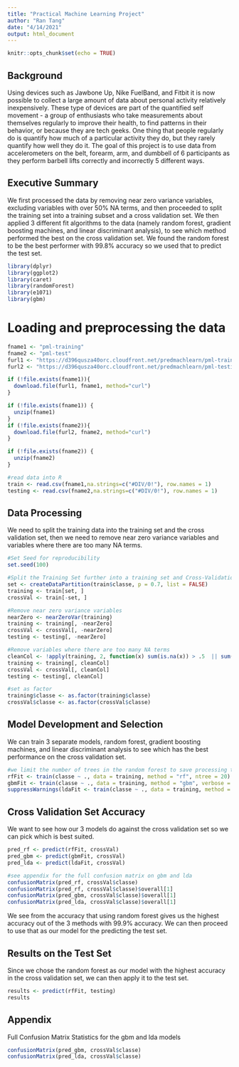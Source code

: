 ---
title: "Practical Machine Learning Project"
author: "Ran Tang"
date: "4/14/2021"
output: html_document
---

```{r setup, include=FALSE}
knitr::opts_chunk$set(echo = TRUE)
```

## Background
Using devices such as Jawbone Up, Nike FuelBand, and Fitbit it is now possible to collect
a large amount of data about personal activity relatively inexpensively. These type of devices 
are part of the quantified self movement - a group of enthusiasts who take measurements about 
themselves regularly to improve their health, to find patterns in their behavior, or because 
they are tech geeks. One thing that people regularly do is quantify how much of a particular 
activity they do, but they rarely quantify how well they do it. The goal of this project is to 
use data from accelerometers on the belt, forearm, arm, and dumbbell of 6 participants as they 
perform barbell lifts correctly and incorrectly 5 different ways.

## Executive Summary
We first processed the data by removing near zero variance variables, excluding variables with
over 50% NA terms, and then proceeded to split the training set into a training subset and a
cross validation set. We then applied 3 different fit algorithms to the data (namely random forest,
gradient boosting machines, and linear discriminant analysis), to see which method performed the
best on the cross validation set. We found the random forest to be the best performer with 99.8%
accuracy so we used that to predict the test set.
```{r}
library(dplyr)
library(ggplot2)
library(caret)
library(randomForest)
library(e1071)
library(gbm)
```

# Loading and preprocessing the data
```{r}
fname1 <- "pml-training"
fname2 <- "pml-test"
furl1 <- "https://d396qusza40orc.cloudfront.net/predmachlearn/pml-training.csv"
furl2 <- "https://d396qusza40orc.cloudfront.net/predmachlearn/pml-testing.csv"

if (!file.exists(fname1)){
  download.file(furl1, fname1, method="curl")
}

if (!file.exists(fname1)) { 
  unzip(fname1) 
}
if (!file.exists(fname2)){
  download.file(furl2, fname2, method="curl")
}

if (!file.exists(fname2)) { 
  unzip(fname2) 
}

#read data into R
train <- read.csv(fname1,na.strings=c("#DIV/0!"), row.names = 1)
testing <- read.csv(fname2,na.strings=c("#DIV/0!"), row.names = 1)
```

## Data Processing
We need to split the training data into the training set and the cross validation set,
then we need to remove near zero variance variables and variables where there are too
many NA terms.
```{r}
#Set Seed for reproducibility
set.seed(100)

#Split the Training Set further into a training set and Cross-Validation Set
set <- createDataPartition(train$classe, p = 0.7, list = FALSE)
training <- train[set, ]
crossVal <- train[-set, ]

#Remove near zero variance variables
nearZero <- nearZeroVar(training)
training <- training[, -nearZero]
crossVal <- crossVal[, -nearZero]
testing <- testing[, -nearZero]

#Remove variables where there are too many NA terms
cleanCol <- !apply(training, 2, function(x) sum(is.na(x)) > .5  || sum(x=="") > .5)
training <- training[, cleanCol]
crossVal <- crossVal[, cleanCol]
testing <- testing[, cleanCol]

#set as factor
training$classe <- as.factor(training$classe)
crossVal$classe <- as.factor(crossVal$classe)
```


## Model Development and Selection
We can train 3 separate models, random forest, gradient boosting machines, and linear
discriminant analysis to see which has the best performance on the cross validation set.
```{r}
#we limit the number of trees in the random forest to save processing time
rfFit <- train(classe ~ ., data = training, method = "rf", ntree = 20)
gbmFit <- train(classe ~ ., data = training, method = "gbm", verbose = FALSE)
suppressWarnings(ldaFit <- train(classe ~ ., data = training, method = "lda"))
```

## Cross Validation Set Accuracy
We want to see how our 3 models do against the cross validation set so we can pick which
is best suited.
```{r}
pred_rf <- predict(rfFit, crossVal)
pred_gbm <- predict(gbmFit, crossVal)
pred_lda <- predict(ldaFit, crossVal)

#see appendix for the full confusion matrix on gbm and lda
confusionMatrix(pred_rf, crossVal$classe)
confusionMatrix(pred_rf, crossVal$classe)$overall[1]
confusionMatrix(pred_gbm, crossVal$classe)$overall[1]
confusionMatrix(pred_lda, crossVal$classe)$overall[1]
```
We see from the accuracy that using random forest gives us the highest accuracy out of the 3
methods with 99.9% accuracy. We can then proceed to use that as our model for the predicting
the test set.


## Results on the Test Set
Since we chose the random forest as our model with the highest accuracy in the cross validation
set, we can then apply it to the test set.
```{r}
results <- predict(rfFit, testing)
results
```

## Appendix
Full Confusion Matrix Statistics for the gbm and lda models
```{r}
confusionMatrix(pred_gbm, crossVal$classe)
confusionMatrix(pred_lda, crossVal$classe)
```
